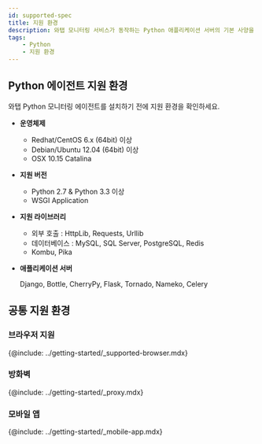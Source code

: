```yaml
---
id: supported-spec
title: 지원 환경
description: 와탭 모니터링 서비스가 동작하는 Python 애플리케이션 서버의 기본 사양을 알아보세요.
tags:
    - Python
    - 지원 환경
---
```


## Python 에이전트 지원 환경

와탭 Python 모니터링 에이전트를 설치하기 전에 지원 환경을 확인하세요.

* **운영체제**

    * Redhat/CentOS 6.x (64bit) 이상
    * Debian/Ubuntu 12.04 (64bit) 이상
    * OSX 10.15 Catalina

* **지원 버전**

    * Python 2.7 & Python 3.3 이상
    * WSGI Application

* **지원 라이브러리**

    * 외부 호출 : HttpLib, Requests, Urllib
    * 데이터베이스 : MySQL, SQL Server, PostgreSQL, Redis
    * Kombu, Pika

* **애플리케이션 서버**

  Django, Bottle, CherryPy, Flask, Tornado, Nameko, Celery

## 공통 지원 환경

### 브라우저 지원

{@include: ../getting-started/_supported-browser.mdx}

### 방화벽

{@include: ../getting-started/_proxy.mdx}  

### 모바일 앱

{@include: ../getting-started/_mobile-app.mdx}